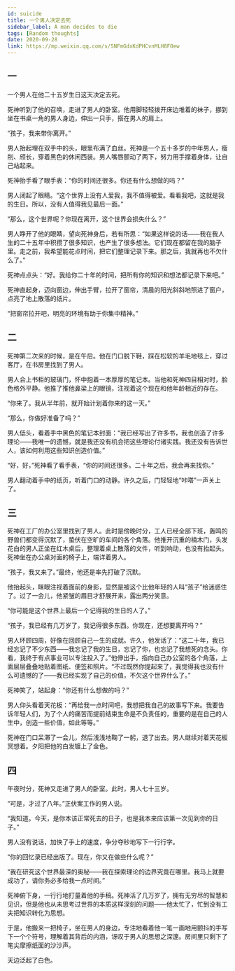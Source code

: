 ```yaml
---
id: suicide
title: 一个男人决定去死
sidebar_label: A man decides to die
tags: [Random thoughts]
date: 2020-09-28
link: https://mp.weixin.qq.com/s/SNFmGdxKdPHCvnMLH8FOew
---
```



<DocMetadataBanner frontMatter={frontMatter} />

## 一

一个男人在他二十五岁生日这天决定去死。

死神听到了他的召唤，走进了男人的卧室。他用脚轻轻拨开床边堆着的袜子，挪到坐在书桌一角的男人身边，伸出一只手，搭在男人的肩上。

“孩子，我来带你离开。”

男人抬起埋在双手中的头，眼里布满了血丝。死神是一个五十多岁的中年男人，瘦削、颀长，穿着黑色的休闲西装。男人嘴唇颤动了两下，努力用手撑着身体，让自己站起来。

死神抬手看了眼手表：“你的时间还很多。你还有什么想做的吗？”

男人闭起了眼睛。“这个世界上没有人爱我，我不值得被爱。看看我吧，这就是我的生日。所以，没有人值得我见最后一面。”

“那么，这个世界呢？你现在离开，这个世界会损失什么？”

男人睁开了他的眼睛，望向死神身后，若有所思：“如果这样说的话——我在我人生的二十五年中积攒了很多知识，也产生了很多想法。它们现在都留在我的脑子里。走之前，我希望能花点时间，把它们整理记录下来。那之后，我就再也不欠什么了。”

死神点点头：“好。我给你二十年的时间，把所有你的知识和想法都记录下来吧。”

死神直起身，迈向窗边，伸出手臂，拉开了窗帘，清晨的阳光斜斜地照进了窗户，点亮了地上散落的纸片。

“把窗帘拉开吧，明亮的环境有助于你集中精神。”

## 二

死神第二次来的时候，是在午后。他在门口脱下鞋，踩在松软的羊毛地毯上，穿过客厅，在书房里找到了男人。

男人合上书柜的玻璃门，怀中抱着一本厚厚的笔记本。当他和死神四目相对时，脸色格外平静。他推了推他鼻梁上的眼镜，注视着这个现在和他年龄相近的存在。

“你来了。我从半年前，就开始计划着你来的这一天。”

“那么，你做好准备了吗？”

男人低头，看着手中黑色的笔记本封面：“我已经写出了许多书，我也创造了许多理论——我唯一的遗憾，就是我还没有机会把这些理论付诸实践。我还没有告诉世人，该如何利用这些知识创造价值。”

“好，好，”死神看了看手表，“你的时间还很多。二十年之后，我会再来找你。”

男人翻动着手中的纸页，听着门口的动静。许久之后，门轻轻地“咔嗒”一声关上了。

## 三

死神在工厂的办公室里找到了男人。此时是傍晚时分，工人已经全部下班，轰鸣的野兽们都变得沉默了，蛰伏在空旷的车间的各个角落。他推开沉重的楠木门，头发花白的男人正坐在红木桌后，整理着桌上散落的文件，听到响动，也没有抬起头。死神坐在办公桌对面的椅子上，端详着男人。

“孩子，我又来了。”最终，他还是率先打破了沉默。

他抬起头，眯眼注视着面前的身影，显然是被这个比他年轻的人叫“孩子”给迷惑住了。过了一会儿，他紧皱的眉目才舒展开来，露出两分笑意。

“你可能是这个世界上最后一个记得我的生日的人了。”

“孩子，我已经有几万岁了，我记得很多东西。你现在，还想要离开吗？”

男人环顾四周，好像在回顾自己一生的成就。许久，他发话了：“这二十年，我已经忘记了不少东西——我忘记了我的生日，忘记了你，也忘记了我想死的念头。你看，我终于有点事业可以专注投入了。”他伸出手，指向自己办公室的各个角落，上面层层叠叠地贴着图纸、便签和照片。“不过既然你提起来了，我觉得我也没有什么可遗憾的了——我已经实现了自己的价值，不欠这个世界什么了。”

死神笑了，站起身：“你还有什么想做的吗？”

男人仰头看着天花板：“再给我一点时间吧，我想把我自己的故事写下来。我要告诉年轻人们，为了个人的痛苦而提前结束生命是不负责任的，重要的是在自己的人生中，创造一些价值，如此等等。”

死神在门口呆滞了一会儿，然后浅浅地鞠了一躬，退了出去。男人继续对着天花板冥想着。夕阳把他的白发镀上了金色。

## 四

午夜时分，死神又走进了男人的卧室。此时，男人七十三岁。

“可是，才过了八年。”正伏案工作的男人说。

“我知道。今天，是你本该正常死去的日子，也是我本来应该第一次见到你的日子。”

男人没有说话，加快了手上的速度，争分夺秒地写下一行行字。

“你的回忆录已经出版了。现在，你又在做些什么呢？”

“我在研究这个世界最深的奥秘——我在探索理论的边界究竟在哪里。我马上就要成功了，请你务必多给我一点时间。”

死神俯下身，一行行地打量着他的手稿。死神活了几万岁了，拥有无穷尽的智慧和见识，但是他也从未思考过世界的本质这样深刻的问题——他太忙了，忙到没有工夫把知识转化为思想。

于是，他搬来一把椅子，坐在男人的身边，专注地看着他一笔一画地用颤抖的手写下一个个符号，理解着其背后的内涵，讶叹于男人的思想之深邃。房间里只剩下了笔尖摩擦纸面的沙沙声。

天边泛起了白色。
